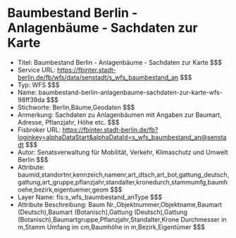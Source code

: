 # Baumbestand Berlin - Anlagenbäume - Sachdaten zur Karte
- Titel: Baumbestand Berlin - Anlagenbäume - Sachdaten zur Karte $$$
- Service URL: https://fbinter.stadt-berlin.de/fb/wfs/data/senstadt/s_wfs_baumbestand_an $$$
- Typ: WFS $$$
- Name: baumbestand-berlin-anlagenbaume-sachdaten-zur-karte-wfs-98ff39da $$$
- Stichworte: Berlin,Bäume,Geodaten $$$
- Anmerkung: Sachdaten zu Anlagenbäumen mit Angaben zur Baumart, Adresse, Pflanzjahr, Höhe etc. $$$
- Fisbroker URL: https://fbinter.stadt-berlin.de/fb?loginkey=alphaDataStart&alphaDataId=s_wfs_baumbestand_an@senstadt $$$
- Autor: Senatsverwaltung für Mobilität, Verkehr, Klimaschutz und Umwelt Berlin $$$
- Attribute: baumid,standortnr,kennzeich,namenr,art_dtsch,art_bot,gattung_deutsch,gattung,art_gruppe,pflanzjahr,standalter,kronedurch,stammumfg,baumhoehe,bezirk,eigentuemer,geom $$$
- Layer Name: fis:s_wfs_baumbestand_anType $$$
- Attribute Beschreibung: Baum Nr.,Objektnummer,Objektname,Baumart (Deutsch),Baumart (Botanisch),Gattung (Deutsch),Gattung (Botanisch),Baumartgruppe,Pflanzjahr,Standalter,Krone Durchmesser in m,Stamm Umfang im cm,Baumhöhe in m,Bezirk,Eigentümer $$$
